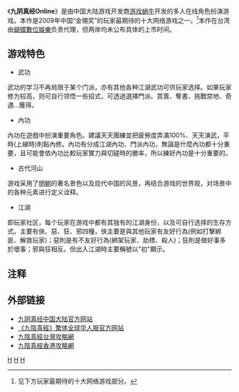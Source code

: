 {{Infobox VG
| title = 九阴真经Online
| image = 
| caption = 
| genre = [[MMORPG|MMORPG]]
| platform = [[Windows|Windows]]
| developer = [[遊戲蝸牛|遊戲蝸牛]]
| publisher = {{vgrelease|CN|遊戲蝸牛|TW|[[蝴蝶數位娛樂|蝴蝶數位娛樂]]|HK|[[Gameone|Gameone]]}}
| modes = [[多人遊戲|多人遊戲]]
| released = 
| onlinegame = 1
}}

《'''九阴真经Online'''》是由中国大陆游戏开发商[[游戏蜗牛|游戏蜗牛]]开发的多人在线角色扮演游戏。本作是2009年中国“金翎奖”的玩家最期待的十大网络游戏之一。<ref>{{cite web|url=http://games.sina.com.cn/o/g/2009-10-14/10229263.shtml|title=2009“金翎奖”揭晓 多款大作榜上有名|publisher=[[新浪|新浪]]|date=2009年10月14日|accessdate=2012年11月30日|archive-date=2018年9月29日|archive-url=https://web.archive.org/web/20180929193953/http://games.sina.com.cn/o/g/2009-10-14/10229263.shtml|dead-url=no}} 见下方玩家最期待的十大网络游戏部分。</ref>本作在台湾由[[蝴蝶數位娛樂|蝴蝶數位娛樂]]负责代理，但两岸均未公布具体的上市时间。

== 游戏特色 ==

*武功
武功的学习不再局限于某个门派，亦有其他各种江湖武功可供玩家选择。如果玩家修为较高，则可自行领悟一些招式，可透過選擇門派、買賣、奪書、挑戰禁地、奇遇...獲得。

*內功
內功在遊戲中扮演重要角色。建議天天團練並把疲勞度弄滿100%、天天演武，平時(上線時)則點內修。內功有分成江湖內功、門派內功，無論是什麼內功都十分重要，且可能會依內功比較玩家實力與切磋時的勝率，所以練好內功是十分重要的。

*古代河山
游戏采用了[[明朝|明朝]]的著名景色以及现代中国的风景，再结合游戏的世界观，对场景中的各种元素进行定义诠释。

*江湖
即玩家社区，每个玩家在游戏中都有其独有的江湖身份，以及可自行选择的生存方式。主要有俠、惡、狂、邪四種，俠主要是與其他玩家有友好行為(例如打擊綁匪、解救玩家)；惡則是有不友好行為(綁架玩家、劫標、殺人)；狂則是做好事多於壞事；邪與狂相反。但出入江湖時主要稱號以"初"顯示。

== 注释 ==
{{reflist|30em}}

== 外部链接 ==
*[http://9yin.woniu.com/ 九阴真经中国大陆官方网站]{{Wayback|url=http://9yin.woniu.com/ |date=20180813084828 }}
*[http://9y.woniu.com/ 《九陰真經》繁体全球华人服官方网站] {{Wayback|url=http://9y.woniu.com/ |date=20131010044652 }}
*[http://9yin.hehagame.com/ 九陰真經台灣攻略網] {{Wayback|url=http://9yin.hehagame.com/ |date=20201129100413 }}
*[http://9yinhk.hehagame.com/ 九陰真經香港攻略網] {{Wayback|url=http://9yinhk.hehagame.com/ |date=20190523104203 }}

[[Category:大型多人在线角色扮演游戏|H]]
[[Category:2009年电子游戏|H]]
[[Category:Windows游戏|H]]